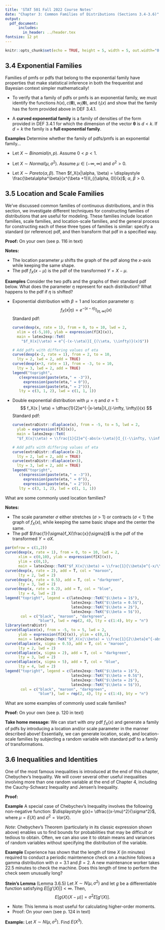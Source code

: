 ```yaml
---
title: 'STAT 501 Fall 2022 Course Notes'
date: "Chapter 3: Common Families of Distributions (Sections 3.4-3.6)"
output: 
  pdf_document: 
      includes: 
        in_header: ../header.tex
fontsize: 12 pt
---
```


```r
knitr::opts_chunk$set(echo = TRUE, height = 5, width = 5, out.width="0.5\\linewidth", fig.align="center")
```

## 3.4 Exponential Families

Families of pmfs or pdfs that belong to the exponential family have properties that make statistical inference in both the frequentist and Bayesian context simpler mathematically! 

\begin{mdframed}[skipabove = 8pt, skipbelow = 8pt]
\textbf{DEF 3.4.1 (Exponential Family)} A family of pdfs or pmfs is called an exponential family if it can be expressed as: 
$$
f(x|\theta) = h(x)c(\boldsymbol{\theta})exp\left\{\sum_{i = 1}^kt_i(x)w_i(\boldsymbol{\theta})\right\},
$$ 
where $h(x)\geq 0$ and $t_1(x), t_2(x), ..., t_k(x)$ are real-valued functions of $x$ alone (cannot depend on $\boldsymbol{\theta}$) and $c(\boldsymbol{\theta})\geq 0$ and $w_1(\boldsymbol{\theta}),...,w_k(\boldsymbol{\theta})$ are real-valued functions of the possibly vector-valued parameter $\boldsymbol{\theta}$ alone (cannot depend on $x$).
\end{mdframed}

\underline{Notes:}

- To verify that a family of pdfs or pmfs is an exponential family, we must identify the functions $h(x),c(\boldsymbol{\theta}), w_i(\boldsymbol{\theta})$, and $t_i(x)$ and show that the family has the form provided above in DEF 3.4.1.

- A __curved exponential family__ is a family of densities of the form provided in DEF 3.4.1 for which the dimension of the vector $\boldsymbol{\theta}$ is $d < k$. If $d = k$ the family is a __full exponential family__. 

__Examples__ Determine whether the family of pdfs/pmfs is an exponential family...

- Let $X \sim Binomial(n,p)$. Assume $0 < p < 1$. 

\newpage

- Let $X \sim Normal(\mu, \sigma^2)$. Assume $\mu \in (-\infty, \infty)$ and $\sigma^2 > 0$. 

\vspace{4.5in}

- Let $X \sim Pareto(\alpha, \beta)$. Then $f_X(x|\alpha, \beta) = \displaystyle \frac{\beta\alpha^\beta}{x^{\beta +1}}I_{(\alpha, 0)}(x)$; $\alpha$, $\beta > 0$. 

\newpage

## 3.5 Location and Scale Families

We've discussed common families of continuous distributions, and in this section, we investigate different techniques for constructing families of distributions that are useful for modeling. These families include location families, scale families, and location-scale families, and the general process for constructing each of these three types of families is similar: specify a standard (or reference) pdf, and then transform that pdf in a specified way.

\begin{mdframed}[skipabove = 8pt, skipbelow = 8pt]
\textbf{THM 3.5.1 (Theorem about PDFs)} Let $f_X(x)$ be any pdf and let $\mu$ and $\sigma >0$ be any given constants. Then the function $g(x|\mu, \sigma) = \frac{1}{\sigma}f_X\left(\frac{x- \mu}{\sigma}\right)$ is a pdf. 
\end{mdframed}

__Proof:__ On your own (see p. 116 in text)

<!-- Add space here to show that this is the pdf of $Y = \sigma X + \mu$ -->

\begin{mdframed}[skipabove = 8pt, skipbelow = 8pt]
\textbf{DEF 3.5.2 (Location Family)} Let $f_X(x)$ be any pdf. Then the family of pdfs $f_X(x-\mu)$, indexed by the parameter $\mu$, $-\infty < \mu < \infty$, is called the \textbf{location family} with the standard pdf $f_X(x)$ and $\mu$ is called the location parameter for the family. That is, the standard (or reference) pdf is where $\mu = 0$. 
\end{mdframed}

__Notes:__ 

* The location parameter $\mu$ shifts the graph of the pdf along the $x$-axis while keeping the same shape.
* The pdf $f_X(x - \mu)$ is the pdf of the transformed $Y = X - \mu$.

__Examples__ Consider the two pdfs and the graphs of their standard pdf below. What does the parameter $\eta$ represent for each distribution? What happens to the pdf if $\eta$ is shifted? 

* Exponential distribution with $\beta = 1$ and location parameter $\eta$: 
$$
f_X(x | \eta) = e^{-(x-\eta)}I_{(\eta, \infty)}(x)
$$
Standard pdf:
\vspace{1.2cm}

    ```r
curve(dexp(x, rate = 1), from = 0, to = 10, lwd = 2, 
      xlim = c(-5,10), ylab = expression(f[X](x)), 
      main = latex2exp::TeX(
        "$f_X(x|\\eta) = e^{-(x-\\eta)}I_{(\\eta, \\infty)}(x)$"))
```

    ```r
# Add pdfs with differing values of eta
curve(dexp(x-2, rate = 1), from = 2, to = 10,
      lty = 2, lwd = 2, add = TRUE)
curve(dexp(x+3, rate = 1), from = -3, to = 10,
      lty = 3, lwd = 2, add = TRUE)
legend("topright",
       c(expression(paste(eta," = -3")),
         expression(paste(eta," = 0")), 
         expression(paste(eta," = 2"))),
       lty = c(3, 1, 2), lwd = c(1, 1, 1))
```


* Double exponential distribution with $\mu = \eta$ and $\sigma = 1$:
$$
f_X(x | \eta) = \dfrac{1}{2}e^{-|x-\eta|}I_{(-\infty, \infty)}(x)
$$
Standard pdf:
\vspace{1.2cm}

    ```r
curve(extraDistr::dlaplace(x), from = -5, to = 5, lwd = 2, 
      ylab = expression(f[X](x)), 
      main = latex2exp::TeX(
      "$f_X(x|\\eta) = \\frac{1}{2}e^{-abs(x-\\eta)}I_{(-\\infty, \\infty)}(x)$"))
    ```
    
    ```r
# Add pdfs with differing values of eta
curve(extraDistr::dlaplace(x-2),
      lty = 2, lwd = 2, add = TRUE)
curve(extraDistr::dlaplace(x+3),
      lty = 3, lwd = 2, add = TRUE)
legend("topright",
       c(expression(paste(eta," = -3")),
         expression(paste(eta," = 0")), 
         expression(paste(eta," = 2"))),
       lty = c(3, 1, 2), lwd = c(1, 1, 1))
```

\newpage 

What are some commonly used location families? \vspace{.8in}


\begin{mdframed}[skipabove = 8pt, skipbelow = 8pt]
\textbf{DEF 3.5.4 (Scale Family)} Let $f_X(x)$ be any pdf. Then the family of pdfs $\displaystyle \frac{1}{\sigma}f_X\left(\frac{x}{\sigma}\right)$, indexed by the parameter $\sigma$, $\sigma > 0$, is called the \textbf{scale family} with the standard pdf $f_X(x)$ and $\sigma$ is called the scale parameter for the family. That is, the standard (or reference) pdf is where $\sigma = 1$. 
\end{mdframed}

__Notes:__ 

* The scale parameter $\sigma$ either stretches ($\sigma > 1$) or contracts ($\sigma < 1$) the graph of $f_X(x)$, while keeping the same basic shape and the center the same.
* The pdf $\frac{1}{\sigma}f_X(\frac{x}{\sigma})$ is the pdf of the transformed $Y = \sigma X$.

```r
par(mfrow = c(1,2))
curve(dexp(x, rate = 1), from = 0, to = 10, lwd = 2, 
      xlim = c(0,10), ylab = expression(f[X](x)), 
      ylim = c(0,1), 
      main = latex2exp::TeX("$f_X(x|\\beta) = \\frac{1}{\\beta}e^{-x/\\beta}I_{(0, \\infty)}(x)$"))
curve(dexp(x, rate = 2), add = T, col = "maroon", 
      lty = 2, lwd = 2)
curve(dexp(x, rate = 0.5), add = T, col = "darkgreen", 
      lty = 3, lwd = 2)
curve(dexp(x, rate = 0.2), add = T, col = "blue", 
      lty = 4, lwd = 2)
legend("topright", legend = c(latex2exp::TeX("$\\beta = 1$"),
                              latex2exp::TeX("$\\beta = 0.5$"), 
                              latex2exp::TeX("$\\beta = 2$"), 
                              latex2exp::TeX("$\\beta = 5$")), 
       col = c("black", "maroon", "darkgreen", 
               "blue"), lwd = rep(2, 4), lty = c(1:4), bty = "n")
library(extraDistr)
curve(dlaplace(x), from = -5, to = 5, lwd = 2, 
      ylab = expression(f[X](x)), ylim = c(0,1), 
      main = latex2exp::TeX("$f_X(x|\\beta) = \\frac{1}{2\\beta}e^{-abs(x)/\\beta}I_{(-\\infty, \\infty)}(x)$"))
curve(dlaplace(x, sigma = 0.5), add = T, col = "maroon", 
      lty = 2, lwd = 2)
curve(dlaplace(x, sigma = 2), add = T, col = "darkgreen", 
      lty = 3, lwd = 2)
curve(dlaplace(x, sigma = 5), add = T, col = "blue", 
      lty = 4, lwd = 2)
legend("topright", legend = c(latex2exp::TeX("$\\beta = 1$"),
                              latex2exp::TeX("$\\beta = 0.5$"), 
                              latex2exp::TeX("$\\beta = 2$"), 
                              latex2exp::TeX("$\\beta = 5$")), 
       col = c("black", "maroon", "darkgreen", 
               "blue"), lwd = rep(2, 4), lty = c(1:4), bty = "n")
```

What are some examples of commonly used scale families? 
\vspace{.8in}

<!-- Add DEF 3.5.5 of location-scale family back in -->

\begin{mdframed}[skipabove = 8pt, skipbelow = 8pt]
\textbf{THM 3.5.6 (Generating location, scale, and location-scale families)} Let $\mu$ be any real number and let $\sigma$ be any positive real number. Then, $X$ is a random variable with pdf $f_X(x) = \frac{1}{\sigma}f_X\left(\frac{x- \mu}{\sigma}\right)$ if and only if there exists a random variable $Z$ with pdf $f_Z(z)$ and $X = \sigma Z + \mu$. 
\end{mdframed}

__Proof:__ On your own (see p. 120 in text)

__Take home message:__ We can start with _any_ pdf $f_X(x)$ and generate a family of pdfs by introducing a location and/or scale parameter in the manner described above! Essentially, we can generate location, scale, and location-scale families by subjecting a random variable with standard pdf to a family of transformations. 

\newpage

## 3.6 Inequalities and Identities  

One of the most famous inequalities is introduced at the end of this chapter, Chebychev's Inequality. We will cover several other useful inequalities involving more than one random variable at the end of Chapter 4, including the Cauchy-Schwarz Inequality and Jensen's Inequality.

\begin{mdframed}[skipabove = 8pt, skipbelow = 8pt]
\textbf{THM 3.6.1 (Chebychev's Inequality)} Let $X$ be a random variable and let $g(x)$ be a non-negative function. Then for any $r > 0$, 
$$
P(g(X)\geq r) \leq \frac{E[g(X)]}{r}
$$
\end{mdframed}

__Proof:__


\newpage

__Example__ A special case of Chebychev's Inequality involves the following non-negative function: $\displaystyle g(x)= \dfrac{(x-\mu)^2}{\sigma^2}$, where $\mu = E(X)$ and $\sigma^2 = Var(X)$. 

\vspace{4in}

_Note_: Chebychev's Theorem (particularly in its classic expression shown above) enables us to find bounds for probabilities that may be difficult or tedious to obtain. Often, we can also use it to obtain means and variances of random variables without specifying the distribution of the variable.

__Example__ Experience has shown that the length of time $X$ (in minutes) required to conduct a periodic maintenence check on a machine follows a gamma distribution with $\alpha = 3.1$ and $\beta = 2$. A new maintenance worker takes 22.5 minutes to check the machine. Does this length of time to perform the check seem unusually long?

\newpage

__Stein’s Lemma__ (Lemma 3.6.5) Let $X \sim N(\mu, \sigma^2)$ and let $g$ be a differentiable function satisfying $E[|g'(X)|] < \infty$. Then, 
$$
E[g(X)(X - \mu)] = \sigma^2E[g'(X)].
$$

- Note: This lemma is most useful for calculating higher-order moments.
- Proof: On your own (see p. 124 in text)

__Example:__ Let $X \sim N(\mu, \sigma^2)$. Find $E(X^3)$.




